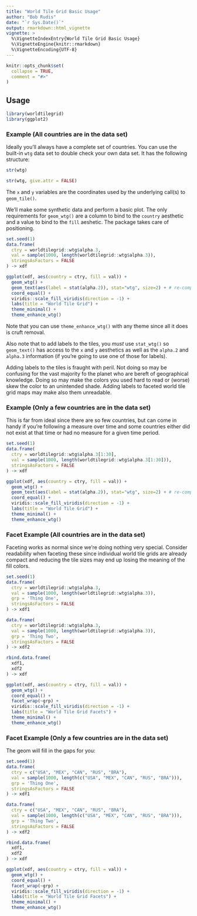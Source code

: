 ```yaml
---
title: "World Tile Grid Basic Usage"
author: "Bob Rudis"
date: "`r Sys.Date()`"
output: rmarkdown::html_vignette
vignette: >
  %\VignetteIndexEntry{World Tile Grid Basic Usage}
  %\VignetteEngine{knitr::rmarkdown}
  %\VignetteEncoding{UTF-8}
---
```


```r
knitr::opts_chunk$set(
  collapse = TRUE,
  comment = "#>"
)
```

## Usage

```r
library(worldtilegrid)
library(ggplot2)
```

### Example (All countries are in the data set)

Ideally you'll always have a complete set of countries. You can use the built-in
`wtg` data set to double check your own data set. It has the following structure:

```r
str(wtg)
```
```r
str(wtg, give.attr = FALSE)
```

The `x` and `y` variables are the coordinates used by the underlying call(s) to `geom_tile()`.

We'll make some synthetic data and perform a basic plot. The only requirements for `geom_wtg()` are a column to bind to the `country` aesthetic and a value to bind to the `fill` aeshetic. The package takes care of positioning.

```r
set.seed(1)
data.frame(
  ctry = worldtilegrid::wtg$alpha.3,
  val = sample(1000, length(worldtilegrid::wtg$alpha.3)),
  stringsAsFactors = FALSE
) -> xdf

ggplot(xdf, aes(country = ctry, fill = val)) +
  geom_wtg() +
  geom_text(aes(label = stat(alpha.2)), stat="wtg", size=2) + # re-compute the stat to label
  coord_equal() +
  viridis::scale_fill_viridis(direction = -1) +
  labs(title = "World Tile Grid") +
  theme_minimal() +
  theme_enhance_wtg()
```

Note that you can use `theme_enhance_wtg()` with any theme since all it does is cruft removal.

Also note that to add labels to the tiles, you _must_ use `stat_wtg()` so `geom_text()` has access to the `x` and `y` aesthetics as well as the `alpha.2` and `alpha.3` information (if you're going to use one of those for labels).

Adding labels to the tiles is fraught with peril. Not doing so may be confusing for the vast majority fo the planet who are bereft of geographical knowledge. Doing so may make the colors you used hard to read or (worse) skew the color to an unintended shade. Adding labels to faceted world tile grid maps may make also them unreadable.

### Example (Only a few countries are in the data set)

This is far from ideal since there are so few countries, but can come in handy if you're following a measure over time and some countries either did not exist at that time or had no measure for a given time period.

```r
set.seed(1)
data.frame(
  ctry = worldtilegrid::wtg$alpha.3[1:30],
  val = sample(1000, length(worldtilegrid::wtg$alpha.3[1:30])),
  stringsAsFactors = FALSE
) -> xdf

ggplot(xdf, aes(country = ctry, fill = val)) +
  geom_wtg() +
  geom_text(aes(label = stat(alpha.2)), stat="wtg", size=2) + # re-compute the stat to label
  coord_equal() +
  viridis::scale_fill_viridis(direction = -1) +
  labs(title = "World Tile Grid") +
  theme_minimal() +
  theme_enhance_wtg()
```

### Facet Example (All countries are in the data set)

Faceting works as normal since we're doing nothing very special. Consider readability when faceting these since individual world tile grids are already compact and reducing the tile sizes may end up losing the meaning of the fill colors.

```r
set.seed(1)
data.frame(
  ctry = worldtilegrid::wtg$alpha.3,
  val = sample(1000, length(worldtilegrid::wtg$alpha.3)),
  grp = 'Thing One',
  stringsAsFactors = FALSE
) -> xdf1

data.frame(
  ctry = worldtilegrid::wtg$alpha.3,
  val = sample(1000, length(worldtilegrid::wtg$alpha.3)),
  grp = 'Thing Two',
  stringsAsFactors = FALSE
) -> xdf2

rbind.data.frame(
  xdf1,
  xdf2
) -> xdf

ggplot(xdf, aes(country = ctry, fill = val)) +
  geom_wtg() +
  coord_equal() +
  facet_wrap(~grp) +
  viridis::scale_fill_viridis(direction = -1) +
  labs(title = "World Tile Grid Facets") +
  theme_minimal() +
  theme_enhance_wtg()
```

### Facet Example (Only a few countries are in the data set)

The geom will fill in the gaps for you:

```r
set.seed(1)
data.frame(
  ctry = c("USA", "MEX", "CAN", "RUS", "BRA"),
  val = sample(1000, length(c("USA", "MEX", "CAN", "RUS", "BRA"))),
  grp = 'Thing One',
  stringsAsFactors = FALSE
) -> xdf1

data.frame(
  ctry = c("USA", "MEX", "CAN", "RUS", "BRA"),
  val = sample(1000, length(c("USA", "MEX", "CAN", "RUS", "BRA"))),
  grp = 'Thing Two',
  stringsAsFactors = FALSE
) -> xdf2

rbind.data.frame(
  xdf1,
  xdf2
) -> xdf

ggplot(xdf, aes(country = ctry, fill = val)) +
  geom_wtg() +
  coord_equal() +
  facet_wrap(~grp) +
  viridis::scale_fill_viridis(direction = -1) +
  labs(title = "World Tile Grid Facets") +
  theme_minimal() +
  theme_enhance_wtg()
```

